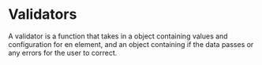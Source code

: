 
<Meta 
  title="Utilities/Validators" 
/>

# Validators

A validator is a function that takes in a object containing values and configuration for en element, and an object
containing if the data passes or any errors for the user to correct.
